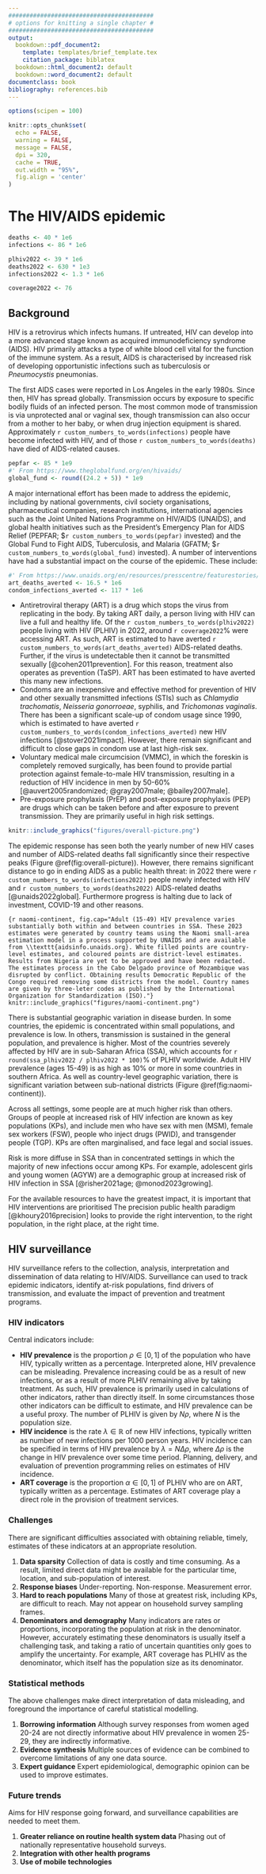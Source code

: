 ```yaml
---
#########################################
# options for knitting a single chapter #
#########################################
output:
  bookdown::pdf_document2:
    template: templates/brief_template.tex
    citation_package: biblatex
  bookdown::html_document2: default
  bookdown::word_document2: default
documentclass: book
bibliography: references.bib
---
```


```r
options(scipen = 100)

knitr::opts_chunk$set(
  echo = FALSE,
  warning = FALSE,
  message = FALSE,
  dpi = 320,
  cache = TRUE,
  out.width = "95%",
  fig.align = 'center'
)
```

# The HIV/AIDS epidemic {#hiv-aids}
\adjustmtc
\markboth{The HIV/AIDS epidemic}{}
<!-- For PDF output, include these two LaTeX commands after unnumbered chapter headings, otherwise the mini table of contents and the running header will show the previous chapter -->

```r
deaths <- 40 * 1e6
infections <- 86 * 1e6

plhiv2022 <- 39 * 1e6
deaths2022 <- 630 * 1e3
infections2022 <- 1.3 * 1e6

coverage2022 <- 76
```

## Background

<!-- What is HIV -->
HIV is a retrovirus which infects humans.
If untreated, HIV can develop into a more advanced stage known as acquired immunodeficiency syndrome (AIDS).
HIV primarily attacks a type of white blood cell vital for the function of the immune system.
As a result, AIDS is characterised by increased risk of developing opportunistic infections such as tuberculosis or *Pneumocystis* pneumonias.

<!-- HIV is a big problem, plus how is it transmitted -->
The first AIDS cases were reported in Los Angeles in the early 1980s.
Since then, HIV has spread globally.
Transmission occurs by exposure to specific bodily fluids of an infected person.
The most common mode of transmission is via unprotected anal or vaginal sex, though transmission can also occur from a mother to her baby, or when drug injection equipment is shared.
Approximately `r custom_numbers_to_words(infections)` people have become infected with HIV, and of those `r custom_numbers_to_words(deaths)` have died of AIDS-related causes.

```r
pepfar <- 85 * 1e9
#' From https://www.theglobalfund.org/en/hivaids/
global_fund <- round((24.2 + 5)) * 1e9
```

<!-- A lot of effort going into it -->
A major international effort has been made to address the epidemic, including by national governments, civil society organisations, pharmaceutical companies, research institutions, international agencies such as the Joint United Nations Programme on HIV/AIDS (UNAIDS), and global health initiatives such as the President's Emergency Plan for AIDS Relief (PEPFAR; \$`r custom_numbers_to_words(pepfar)` invested) and the Global Fund to Fight AIDS, Tuberculosis, and Malaria (GFATM; \$`r custom_numbers_to_words(global_fund)` invested).
A number of interventions have had a substantial impact on the course of the epidemic.
These include:

```r
#' From https://www.unaids.org/en/resources/presscentre/featurestories/2021/september/20210906_global-roll-out-hiv-treatment
art_deaths_averted <- 16.5 * 1e6
condom_infections_averted <- 117 * 1e6
```

* Antiretroviral therapy (ART) is a drug which stops the virus from replicating in the body.
By taking ART daily, a person living with HIV can live a full and healthy life.
Of the `r custom_numbers_to_words(plhiv2022)` people living with HIV (PLHIV) in 2022, around `r coverage2022`% were accessing ART.
As such, ART is estimated to have averted `r custom_numbers_to_words(art_deaths_averted)` AIDS-related deaths.
Further, if the virus is undetectable then it cannot be transmitted sexually [@cohen2011prevention].
For this reason, treatment also operates as prevention (TaSP).
ART has been estimated to have averted this many new infections.
* Condoms are an inexpensive and effective method for prevention of HIV and other sexually transmitted infections (STIs) such as *Chlamydia trachomatis*, *Neisseria gonorroeae*, syphilis, and *Trichomonas vaginalis*.
There has been a significant scale-up of condom usage since 1990, which is estimated to have averted `r custom_numbers_to_words(condom_infections_averted)` new HIV infections [@stover2021impact].
However, there remain significant and difficult to close gaps in condom use at last high-risk sex.
* Voluntary medical male circumcision (VMMC), in which the foreskin is completely removed surgically, has been found to provide partial protection against female-to-male HIV transmission, resulting in a reduction of HIV incidence in men by 50-60% [@auvert2005randomized; @gray2007male; @bailey2007male].
* Pre-exposure prophylaxis (PrEP) and post-exposure prophylaxis (PEP) are drugs which can be taken before and after exposure to prevent transmission.
They are primarily useful in high risk settings.

```r
knitr::include_graphics("figures/overall-picture.png")
```

The epidemic response has seen both the yearly number of new HIV cases and number of AIDS-related deaths fall significantly since their respective peaks (Figure \@ref(fig:overall-picture)).
However, there remains significant distance to go in ending AIDS as a public health threat: in 2022 there were `r custom_numbers_to_words(infections2022)` people newly infected with HIV and `r custom_numbers_to_words(deaths2022)` AIDS-related deaths [@unaids2022global].
Furthermore progress is halting due to lack of investment, COVID-19 and other reasons.

```{r naomi-continent, fig.cap="Adult (15-49) HIV prevalence varies substantially both within and between countries in SSA. These 2023 estimates were generated by country teams using the Naomi small-area estimation model in a process supported by UNAIDS and are available from \\texttt{aidsinfo.unaids.org}. White filled points are country-level estimates, and coloured points are district-level estimates. Results from Nigeria are yet to be approved and have been redacted. The estimates process in the Cabo Delgado province of Mozambique was disrupted by conflict. Obtaining results Democratic Republic of the Congo required removing some districts from the model. Country names are given by three-leter codes as published by the International Organization for Standardization (ISO)."}
knitr::include_graphics("figures/naomi-continent.png")
```

<!-- Uneven burden in space -->
There is substantial geographic variation in disease burden.
In some countries, the epidemic is concentrated within small populations, and prevalence is low.
In others, transmission is sustained in the general population, and prevalence is higher.
Most of the countries severely affected by HIV are in sub-Saharan Africa (SSA), which accounts for `r round(ssa_plhiv2022 / plhiv2022 * 100)`% of PLHIV worldwide.
Adult HIV prevalence (ages 15-49) is as high as 10% or more in some countries in southern Africa.
As well as country-level geographic variation, there is significant variation between sub-national districts (Figure \@ref(fig:naomi-continent)).

<!-- Uneven burden across people -->
Across all settings, some people are at much higher risk than others.
Groups of people at increased risk of HIV infection are known as key populations (KPs), and include men who have sex with men (MSM), female sex workers (FSW), people who inject drugs (PWID), and transgender people (TGP).
KPs are often marginalised, and face legal and social issues.

<!-- How difuse is burden -->
Risk is more diffuse in SSA than in concentrated settings in which the majority of new infections occur among KPs.
For example, adolescent girls and young women (AGYW) are a demographic group at increased risk of HIV infection in SSA [@risher2021age; @monod2023growing].

<!-- Prioritisation of interventions  -->
For the available resources to have the greatest impact, it is important that HIV interventions are prioritised
The precision public health paradigm [@khoury2016precision] looks to provide the right intervention, to the right population, in the right place, at the right time.
<!-- Methods for prevention prioritisation include geographic, demographic, key population services, risk screening, and individual-level risk characteristics. -->

## HIV surveillance \label{sec:surveillance}

<!-- What is surveillance and how can it be used to meet these needs -->
HIV surveillance refers to the collection, analysis, interpretation and dissemination of data relating to HIV/AIDS.
Surveillance can used to track epidemic indicators, identify at-risk populations, find drivers of transmission, and evaluate the impact of prevention and treatment programs.

### HIV indicators

Central indicators include:

* **HIV prevalence** is the proportion $\rho \in [0, 1]$ of the population who have HIV, typically written as a percentage.
Interpreted alone, HIV prevalence can be misleading.
Prevalence increasing could be as a result of new infections, or as a result of more PLHIV remaining alive by taking treatment.
As such, HIV prevalence is primarily used in calculations of other indicators, rather than directly itself.
In some circumstances those other indicators can be difficult to estimate, and HIV prevalence can be a useful proxy.
The number of PLHIV is given by $N\rho$, where $N$ is the population size.
* **HIV incidence** is the rate $\lambda \in \mathbb{R}$ of new HIV infections, typically written as number of new infections per 1000 person years.
HIV incidence can be specified in terms of HIV prevalence by $\lambda = N\Delta\rho$, where $\Delta\rho$ is the change in HIV prevalence over some time period.
Planning, delivery, and evaluation of prevention programming relies on estimates of HIV incidence.
* **ART coverage** is the proportion $\alpha \in [0, 1]$ of PLHIV who are on ART, typically written as a percentage.
Estimates of ART coverage play a direct role in the provision of treatment services.

### Challenges

There are significant difficulties associated with obtaining reliable, timely, estimates of these indicators at an appropriate resolution.

1. **Data sparsity**
Collection of data is costly and time consuming.
As a result, limited direct data might be available for the particular time, location, and sub-population of interest.
2. **Response biases**
Under-reporting.
Non-response.
Measurement error.
3. **Hard to reach populations**
Many of those at greatest risk, including KPs, are difficult to reach.
May not appear on household survey sampling frames.
4. **Denominators and demography**
Many indicators are rates or proportions, incorporating the population at risk in the denominator.
However, accurately estimating these denominators is usually itself a challenging task, and taking a ratio of uncertain quantities only goes to amplify the uncertainty.
For example, ART coverage has PLHIV as the denominator, which itself has the population size as its denominator.

### Statistical methods

The above challenges make direct interpretation of data misleading, and foreground the importance of careful statistical modelling.

1. **Borrowing information**
Although survey responses from women aged 20-24 are not directly informative about HIV prevalence in women 25-29, they are indirectly informative.
2. **Evidence synthesis**
Multiple sources of evidence can be combined to overcome limitations of any one data source.
3. **Expert guidance**
Expert epidemiological, demographic opinion can be used to improve estimates.

### Future trends

Aims for HIV response going forward, and surveillance capabilities are needed to meet them.

1. **Greater reliance on routine health system data** Phasing out of nationally representative household surveys.
2. **Integration with other health programs**
3. **Use of mobile technologies**
